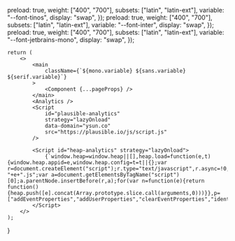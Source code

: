 

  preload: true,
  weight: ["400", "700"],
  subsets: ["latin", "latin-ext"],
  variable: "--font-tinos",
  display: "swap",
});
  preload: true,
  weight: ["400", "700"],
  subsets: ["latin", "latin-ext"],
  variable: "--font-inter",
  display: "swap",
});
  preload: true,
  weight: ["400", "700"],
  subsets: ["latin", "latin-ext"],
  variable: "--font-jetbrains-mono",
  display: "swap",
});

    return (
        <>
            <main
                className={`${mono.variable} ${sans.variable} ${serif.variable}`}
            >
                <Component {...pageProps} />
            </main>
            <Analytics />
            <Script
                id="plausible-analytics"
                strategy="lazyOnload"
                data-domain="ysun.co"
                src="https://plausible.io/js/script.js"
            />

            <Script id="heap-analytics" strategy="lazyOnload">
                {`window.heap=window.heap||[],heap.load=function(e,t){window.heap.appid=e,window.heap.config=t=t||{};var r=document.createElement("script");r.type="text/javascript",r.async=!0,r.src="https://cdn.heapanalytics.com/js/heap-"+e+".js";var a=document.getElementsByTagName("script")[0];a.parentNode.insertBefore(r,a);for(var n=function(e){return function(){heap.push([e].concat(Array.prototype.slice.call(arguments,0)))}},p=["addEventProperties","addUserProperties","clearEventProperties","identify","resetIdentity","removeEventProperty","setEventProperties","track","unsetEventProperty"],o=0;o<p.length;o++)heap[p[o]]=n(p[o])};heap.load("4225002481");`}
            </Script>
        </>
    );

}

